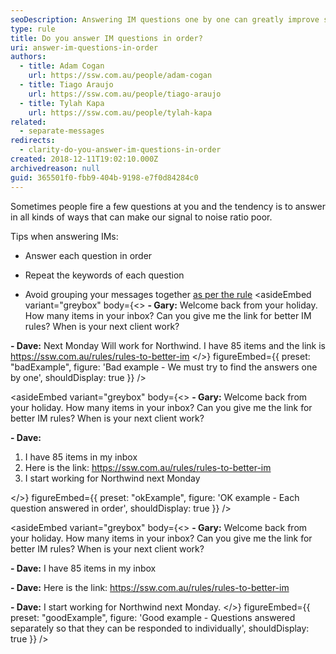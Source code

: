 ```yaml
---
seoDescription: Answering IM questions one by one can greatly improve signal to noise ratio and make communication more efficient. To do this, simply respond to each question separately, repeating its keywords as necessary.
type: rule
title: Do you answer IM questions in order?
uri: answer-im-questions-in-order
authors:
  - title: Adam Cogan
    url: https://ssw.com.au/people/adam-cogan
  - title: Tiago Araujo
    url: https://ssw.com.au/people/tiago-araujo
  - title: Tylah Kapa
    url: https://ssw.com.au/people/tylah-kapa
related:
  - separate-messages
redirects:
  - clarity-do-you-answer-im-questions-in-order
created: 2018-12-11T19:02:10.000Z
archivedreason: null
guid: 365501f0-fbb9-404b-9198-e7f0d84284c0
---
```


Sometimes people fire a few questions at you and the tendency is to answer in all kinds of ways that can make our signal to noise ratio poor.

Tips when answering IMs:

* Answer each question in order

* Repeat the keywords of each question

* Avoid grouping your messages together [as per the rule](/separate-messages)
<asideEmbed
  variant="greybox"
  body={<>
    **- Gary:**
Welcome back from your holiday. How many items in your inbox? Can you give me the link for better IM rules? When is your next client work?

**- Dave:**
Next Monday
Will work for Northwind. I have 85 items and the link is <https://ssw.com.au/rules/rules-to-better-im>
  </>}
  figureEmbed={{
    preset: "badExample",
    figure: 'Bad example - We must try to find the answers one by one',
    shouldDisplay: true
  }}
/>

<asideEmbed
  variant="greybox"
  body={<>
    **- Gary:**
Welcome back from your holiday. How many items in your inbox? Can you give me the link for better IM rules? When is your next client work?

**- Dave:**

1. I have 85 items in my inbox
2. Here is the link: <https://ssw.com.au/rules/rules-to-better-im>
3. I start working for Northwind next Monday

  </>}
  figureEmbed={{
    preset: "okExample",
    figure: 'OK example - Each question answered in order',
    shouldDisplay: true
  }}
/>

<asideEmbed
  variant="greybox"
  body={<>
    **- Gary:**
Welcome back from your holiday. How many items in your inbox? Can you give me the link for better IM rules? When is your next client work?

**- Dave:**
I have 85 items in my inbox

**- Dave:**
Here is the link: <https://ssw.com.au/rules/rules-to-better-im>

**- Dave:**
I start working for Northwind next Monday.
  </>}
  figureEmbed={{
    preset: "goodExample",
    figure: 'Good example - Questions answered separately so that they can be responded to individually',
    shouldDisplay: true
  }}
/>